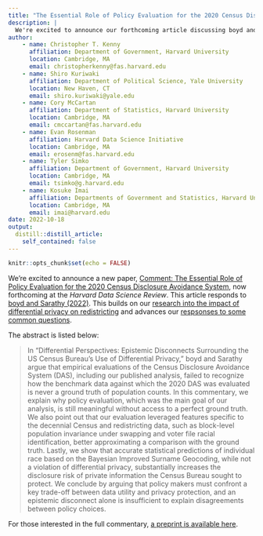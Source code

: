 ```yaml
---
title: "The Essential Role of Policy Evaluation for the 2020 Census Disclousre Avoidance System"
description: |
  We're excited to announce our forthcoming article discussing boyd and Sarathy (2022).
author:
    - name: Christopher T. Kenny
      affiliation: Department of Government, Harvard University
      location: Cambridge, MA
      email: christopherkenny@fas.harvard.edu
    - name: Shiro Kuriwaki
      affiliation: Department of Political Science, Yale University
      location: New Haven, CT
      email: shiro.kuriwaki@yale.edu
    - name: Cory McCartan
      affiliation: Department of Statistics, Harvard University
      location: Cambridge, MA
      email: cmccartan@fas.harvard.edu
    - name: Evan Rosenman
      affiliation: Harvard Data Science Initiative
      location: Cambridge, MA
      email: erosenm@fas.harvard.edu
    - name: Tyler Simko
      affiliation: Department of Government, Harvard University
      location: Cambridge, MA
      email: tsimko@g.harvard.edu
    - name: Kosuke Imai
      affiliation: Departments of Government and Statistics, Harvard University
      location: Cambridge, MA
      email: imai@harvard.edu
date: 2022-10-18
output:
  distill::distill_article:
    self_contained: false
---
```



```r
knitr::opts_chunk$set(echo = FALSE)
```

We're excited to announce a new paper, [Comment: The Essential Role of Policy Evaluation for the 2020 Census Disclosure Avoidance System](https://arxiv.org/abs/2210.08383), now forthcoming at the _Harvard Data Science Review_. This article responds to [boyd and Sarathy (2022)](https://hdsr.mitpress.mit.edu/pub/3vj5j6i0/release/1). This builds on our [research into the impact of differential privacy on redistricting](https://www.science.org/doi/10.1126/sciadv.abk3283) and advances our [respsonses to some common questions](https://alarm-redist.org/posts/2021-06-02-das-evaluation-faq/).

The abstract is listed below:

> In “Differential Perspectives: Epistemic Disconnects Surrounding the US Census Bureau’s Use of Differential Privacy,” boyd and Sarathy argue that empirical evaluations of the Census Disclosure Avoidance System (DAS), including our published analysis, failed to recognize how the benchmark data against which the 2020 DAS was evaluated is never a ground truth of population counts. In this commentary, we explain why policy evaluation, which was the main goal of our analysis, is still meaningful without access to a perfect ground truth. We also point out that our evaluation leveraged features specific to the decennial Census and redistricting data, such as block-level population invariance under swapping and voter file racial identification, better approximating a comparison with the ground truth. Lastly, we show that accurate statistical predictions of individual race based on the Bayesian Improved Surname Geocoding, while not a violation of differential privacy, substantially increases the disclosure risk of private information the Census Bureau sought to protect. We conclude by arguing that policy makers must confront a key trade-off between data utility and privacy protection, and an epistemic disconnect alone is insufficient to explain disagreements between policy choices.

For those interested in the full commentary, [a preprint is available here](https://arxiv.org/abs/2210.08383).
